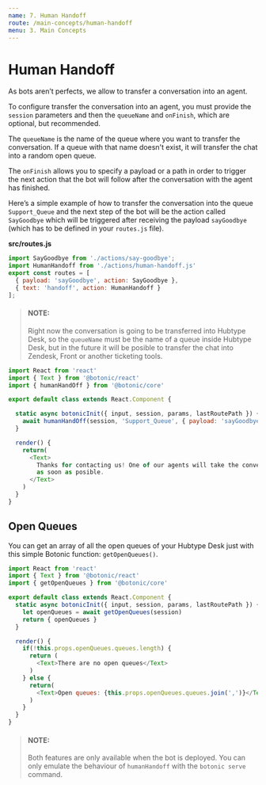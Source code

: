 ```yaml
---
name: 7. Human Handoff
route: /main-concepts/human-handoff
menu: 3. Main Concepts
---
```


# **Human Handoff**

As bots aren’t perfects, we allow to transfer a conversation into an agent.

To configure transfer the conversation into an agent, you must provide the `session` parameters and then the `queueName` and `onFinish`, which are optional, but recommended.

The `queueName` is the name of the queue where you want to transfer the conversation. If a queue with that name doesn't exist, it will transfer the chat into a random open queue.

The `onFinish` allows you to specify a payload or a path in order to trigger the next action that the bot will follow after the conversation with the agent has finished.

Here’s a simple example of how to transfer the conversation into the queue `Support_Queue` and the next step of the bot will be the action called `SayGoodbye` which will be triggered after receiving the payload `sayGoodbye` (which has to be defined in your `routes.js` file).

**src/routes.js**

```javascript
import SayGoodbye from './actions/say-goodbye';
import HumanHandoff from './actions/human-handoff.js'
export const routes = [
  { payload: 'sayGoodbye', action: SayGoodbye },
  { text: 'handoff', action: HumanHandoff }
];
```

> #### NOTE:
> Right now the conversation is going to be transferred into Hubtype Desk, so the `queueName` must be the name of a queue inside Hubtype Desk, but in the future it will be posible to transfer the chat into Zendesk, Front or another ticketing tools.

```javascript
import React from 'react'
import { Text } from '@botonic/react'
import { humanHandOff } from '@botonic/core'

export default class extends React.Component {

  static async botonicInit({ input, session, params, lastRoutePath }) {
    await humanHandOff(session, 'Support_Queue', { payload: 'sayGoodbye' })
  }

  render() {
    return(
      <Text>
        Thanks for contacting us! One of our agents will take the conversation
        as soon as posible.
      </Text>
    )
  }
}
```

## Open Queues

You can get an array of all the open queues of your Hubtype Desk just with this simple Botonic function: `getOpenQueues()`.

```javascript
import React from 'react'
import { Text } from '@botonic/react'
import { getOpenQueues } from '@botonic/core'

export default class extends React.Component {
  static async botonicInit({ input, session, params, lastRoutePath }) {
    let openQueues = await getOpenQueues(session)
    return { openQueues }
  }

  render() {
    if(!this.props.openQueues.queues.length) {
      return (
        <Text>There are no open queues</Text>
      )
    } else {
      return(
        <Text>Open queues: {this.props.openQueues.queues.join(',')}</Text>
      )
    }
  }
}
```
> #### NOTE:
> Both features are only available when the bot is deployed. You can only emulate the behaviour of `humanHandoff` with the `botonic serve` command.